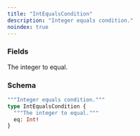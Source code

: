 ```yaml
---
title: "IntEqualsCondition"
description: "Integer equals condition."
noindex: true
---
```


### Fields

<ResponseField name="eq" type="Int!" required>
  The integer to equal.
</ResponseField>

### Schema


```graphql 
"""Integer equals condition."""
type IntEqualsCondition {
  """The integer to equal."""
  eq: Int!
}
```
